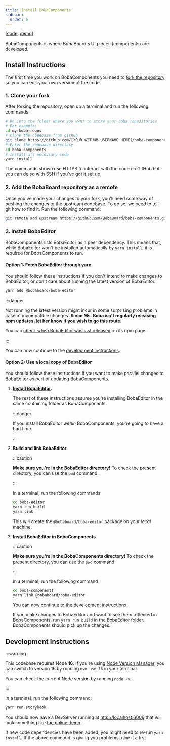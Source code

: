```yaml
---
title: Install BobaComponents
sidebar:
  order: 6
---
```



\[[code](https://github.com/BobaBoard/boba-components),
[demo](https://bobaboard-ui.netlify.app/)]

BobaComponents is where BobaBoard's UI pieces (components) are developed.

## Install Instructions

The first time you work on BobaComponents you need to
[fork the repository](https://docs.github.com/en/get-started/quickstart/fork-a-repo#forking-a-repository)
so you can edit your own version of the code.

### 1. Clone your fork

After forking the repository, open up a terminal and run the following commands:

```bash showLineNumbers
# Go into the folder where you want to store your boba repositories
# For example:
cd my-boba-repos
# Clone the codebase from github
git clone https://github.com/[YOUR GITHUB USERNAME HERE]/boba-components.git
# Enter the codebase directory
cd boba-components
# Install all necessary code
yarn install
```

<Aside type="tip">

The commands shown use HTTPS to interact with the code on GitHub but you can do
so with SSH if you've got it set up

</Aside>

### 2. Add the BobaBoard repository as a remote

Once you've made your changes to your fork, you'll need some way of pushing the
changes to the upstream codebase. To do so, we need to tell git how to find it.
Run the following command:

```bash
git remote add upstream https://github.com/BobaBoard/boba-components.git
```

### 3. Install BobaEditor

BobaComponents lists BobaEditor as a peer dependency. This means that, while
BobaEditor won't be installed automatically by `yarn install`, it is required
for BobaComponents to run.

#### Option 1: Fetch BobaEditor through yarn

You should follow these instructions if you don't intend to make changes to
BobaEditor, or don't care about running the latest version of BobaEditor.

```bash showLineNumbers
yarn add @bobaboard/boba-editor
```

:::danger

Not running the latest version might incur in some surprising problems in case
of incompatible changes. **Since Ms. Boba isn't regularly releasing npm updates,
let her know if you wish to go this route.**

You can
[check when BobaEditor was last released](https://www.npmjs.com/package/@bobaboard/boba-editor)
on its npm page.

:::

You can now continue to the
[development instructions](#development-instructions).

#### Option 2: Use a local copy of BobaEditor

You should follow these instructions if you want to make parallel changes to
BobaEditor as part of updating BobaComponents.

1. **[Install BobaEditor](./boba-editor).**

   The rest of these instructions assume you're installing BobaEditor in the
   same containing folder as BobaComponents.

   :::danger

   If you install BobaEditor _within_ BobaComponents, you're going to have a bad
   time.

   :::

2. **Build and link BobaEditor.**

   :::caution

   **Make sure you're in the BobaEditor directory!** To check the present
   directory, you can use the `pwd` command.

   :::

   In a terminal, run the following commands:

   ```bash showLineNumbers
   cd boba-editor
   yarn run build
   yarn link
   ```

   This will create the `@bobaboard/boba-editor` package on your _local_
   machine.

3. **Install BobaEditor in BobaComponents**

   :::caution

   **Make sure you're in the BobaComponents directory!** To check the present
   directory, you can use the `pwd` command.

   :::

   In a terminal, run the following command

   ```bash showLineNumbers
   cd boba-components
   yarn link @bobaboard/boba-editor
   ```

   You can now continue to the
   [development instructions](#development-instructions).

   <Aside type="tip">

   If you make changes to BobaEditor and want to see them reflected in
   BobaComponents, run `yarn run build` in the BobaEditor folder. BobaComponents
   should pick up the changes.

   </Aside>

## Development Instructions

:::warning

This codebase requires Node **16**. If you're using
[Node Version Manager](https://github.com/nvm-sh/nvm), you can switch to version
16 by running `nvm use 16` in your terminal.

You can check the current Node version by running `node -v`.

:::

In a terminal, run the following command:

```bash showLineNumbers
yarn run storybook
```

You should now have a DevServer running at
[http://localhost:6006](http://localhost:6006) that will look something like
[the online demo](https://boba-components.netlify.app/).

<Aside type="tip">

If new code dependencies have been added, you might need to re-run
`yarn install`. If the above command is giving you problems, give it a try!

</Aside>
